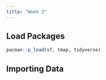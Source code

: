 ```yaml
---
title: "Week 3"
---
```


## Load Packages

```r
pacman::p_load(sf, tmap, tidyverse)
```

## Importing Data

```r

```

